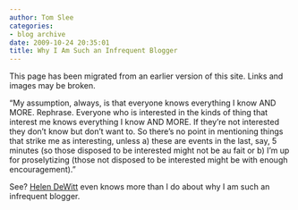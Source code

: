 ```yaml
---
author: Tom Slee
categories:
- blog archive
date: 2009-10-24 20:35:01
title: Why I Am Such an Infrequent Blogger
---
```


::: {.callout-note}

This page has been migrated from an earlier version of this site. 
Links and images may be broken.

:::



				

“My assumption, always, is that everyone knows everything I know AND MORE. Rephrase. Everyone who is interested in the kinds of thing that interest me knows everything I know AND MORE. If they're not interested they don't know but don't want to. So there's no point in mentioning things that strike me as interesting, unless a) these are events in the last, say, 5 minutes (so those disposed to be interested might not be au fait or b) I'm up for proselytizing (those not disposed to be interested might be with enough encouragement).”

See? [Helen DeWitt](http://paperpools.blogspot.com/2009/05/john-lanchester.html) even knows more than I do about why I am such an infrequent blogger.


		
